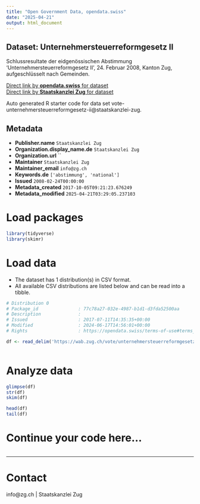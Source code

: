 ```yaml
---
title: "Open Government Data, opendata.swiss"
date: "2025-04-21"
output: html_document
---
```


## Dataset: Unternehmersteuerreformgesetz II

Schlussresultate der eidgenössischen Abstimmung 'Unternehmersteuerreformgesetz II', 24. Februar 2008, Kanton Zug, aufgeschlüsselt nach Gemeinden.

[Direct link by **opendata.swiss** for dataset](https://opendata.swiss/de/dataset/unternehmersteuerreformgesetz-ii)<br>
[Direct link by **Staatskanzlei Zug** for dataset](https://wab.zug.ch/vote/unternehmersteuerreformgesetz-ii/data)

Auto generated R starter code for data set vote-unternehmersteuerreformgesetz-ii@staatskanzlei-zug.

## Metadata

- **Publisher.name** `Staatskanzlei Zug`
- **Organization.display_name.de** `Staatskanzlei Zug`
- **Organization.url** ``
- **Maintainer** `Staatskanzlei Zug`
- **Maintainer_email** `info@zg.ch`
- **Keywords.de** `['abstimmung', 'national']`
- **Issued** `2008-02-24T00:00:00`
- **Metadata_created** `2017-10-05T09:21:23.676249`
- **Metadata_modified** `2025-04-21T03:29:05.237103`


# Load packages

```r

library(tidyverse)
library(skimr)

```

# Load data

-   The dataset has 1 distribution(s) in CSV format.
-   All available CSV distributions are listed below and can be read into a tibble.

```r

# Distribution 0
# Package_id               : 77c78a27-032e-4987-b1d1-d3fda52500aa
# Description              : 
# Issued                   : 2017-07-11T14:35:35+00:00
# Modified                 : 2024-06-17T14:56:01+00:00
# Rights                   : https://opendata.swiss/terms-of-use#terms_by

df <- read_delim('https://wab.zug.ch/vote/unternehmersteuerreformgesetz-ii/data-csv')



```

# Analyze data

```r

glimpse(df)
str(df)
skim(df)

head(df)
tail(df)

```

# Continue your code here...

```r

```

------------------------------------------------------------------------

# Contact

info@zg.ch | Staatskanzlei Zug
